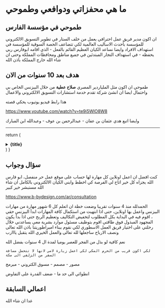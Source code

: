 # ما هي محفزاتي ودوافعي وطموحي

## طموحي في مؤسسة الفارس

ان اكون مدير فريق عمل احترافي يعمل من خلف الستار في تطوير التسويق الالكتروني للمؤسسة بأحدث الاساليب العالمية لكي تتضاعف الحصة السوقية للمؤسسة في استهداف الافراد وايضا نساعد الكيان العظيم القائم بالفعل - الذي اقامه ابوفارس ربي يحفظه - في استهداف التجار المبتدئين في جميع مناطق ومحافظات المملكة وحتى ان شاء الله خارج المملكة باذن الله


## هدف بعد 10 سنوات من الان

طموحي ان اكون مثل الملياردير المصري **صلاح عطية** من خلال البيزنس الخاص بي واحتمال ايضا ان انشئ شركة تقدم خدمة استشارات التسويق الالكتروني والاعمال

هذا رابط فيديو يوتيوب يحكي قصته

https://www.youtube.com/watch?v=te9i5WlO8W8 

وايضا اتبع هدي عثمان بن عفان - عبدالرحمن بن عوف - وعبدالله ابن المبارك

---



  return (
    <details
      closed
      className="last-of-type:mb-0 rounded-lg bg-neutral-50 dark:bg-neutral-800 p-2 mt-4"
    >
      <summary>
        <strong className="text-lg">{title}</strong>
      </summary>
      <div className="nx-p-2">{children}</div>
    </details>
  )
}

## سؤال وجواب


<FAQBox title="هل صنعت متجر الكتروني او بيزنس كامل من قبل ونجح؟">

 كنت افضل ان اعمل اونلاين كل مهارة لها حساب على موقع عمل حر منفصل، ابو فارس الله يجزاه كل خير اتاح لي الفرصة كي اخطط وابني الكيان الالكتروني بالكامل ان شاء الله مستبشر خير كبير

https://www.b-bydesign.com/ar/consultation

</FAQBox>

<FAQBox title="ما هي خبرتك؟ ولماذا ترى نفسك كفؤ لهذا البيزنس؟">
  الحمدلله منذ 4 سنوات تقريبا وضعت خطة ان اتعلم كل 6 شهور مهارة من مهارات البيزنس واعمل بها اونلاين، حتى اذا انتهيت من استكمال كافة المهارات ابدأ البيزنس حقي ، اقوم فيه في البداية بكل المطلوب  لتخفيض التكاليف وتعظيم الربح حتى اذا بدأ يكون المجهود المبذول فوق طاقتي اقوم بتوظيف مسئول موارد بشرية معي يساعدني خلال رحلتي على اختيار فريق العمل الاسطوري لكي نقوم ببناء امبراطوريتنا باذن الله تعالى ونصف الارباح ساجعلها لله تعالى والعمل الخيري الله يتقبل يااارب

</FAQBox>


<FAQBox title="هل 4 سنوات كافية لتجميع كل هذه المهارات والخبرة؟">

  نعم كافية لو بذل من الفجر للعصر يوميا لمدة ال 4 سنوات بفضل الله 
  
</FAQBox>




<FAQBox title="لماذا تركت الزلفي وانت كنت مستمتع بالحياة بها وجئت الى جدة على هذا الراتب الضعيف ">

    لكي اكون قريب من الحرم المكي لكي اعمل زيارة لامي لانها لا تتحمل مسافة السفر من الزلفي الى مكة


</FAQBox>


<FAQBox title=" اذكر نقاط قوتك في بضع كلمات  ">

  مصور - مصمم - مسوق الكتروني - مبرمج 

</FAQBox>



<FAQBox title=" اذكر نقاط ضعفك في بضع كلمات  ">

  انطوائي الى حد ما - ضعف القدرة على التفاوض 

</FAQBox>

## اعمالي السابقة

غدا ان شاء الله
